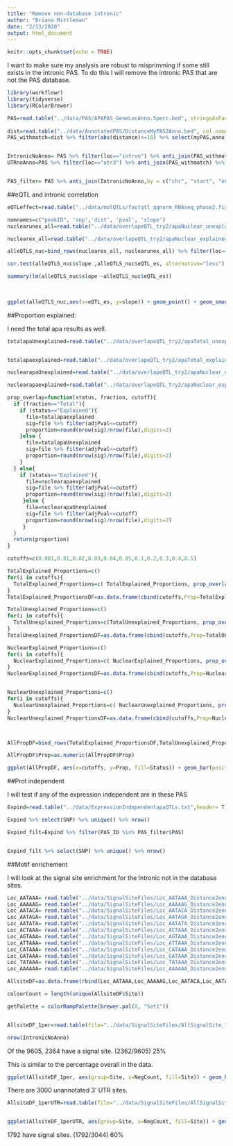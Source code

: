 ```yaml
---
title: "Remove non-database intronic"
author: "Briana Mittleman"
date: "2/13/2020"
output: html_document
---
```


```r
knitr::opts_chunk$set(echo = TRUE)
```

I want to make sure my analysis are robust to misprimming if some still exists in the intronic PAS. To do this I will remove the intronic PAS that are not the PAS database.  

```r
library(workflowr)
library(tidyverse)
library(RColorBrewer)
```

```r
PAS=read.table("../data/PAS/APAPAS_GeneLocAnno.5perc.bed", stringsAsFactors = F, col.names=c("chr","start","end","name","score", "strand")) %>% separate(name, into=c("pasNum","geneloc"),sep=":") %>% separate(geneloc,into=c("gene",'loc'), sep="_")
 
dist=read.table("../data/AnnotatedPAS/DistanceMyPAS2Anno.bed", col.names = c("chr", "start","end","myPAS", "score","strand","chr2", "start2", "end2", "anno", "score2", "strand2", "distance"),stringsAsFactors = F)
PAS_withmatch=dist %>% filter(abs(distance)<=10) %>% select(myPAS,anno) %>% unique() %>% separate(myPAS, into=c("pasNum", "geneID"), sep=":") %>% separate(geneID, into=c("gene", "loc"), sep="_") %>% select(pasNum)


IntronicNoAnno= PAS %>% filter(loc=="intron") %>% anti_join(PAS_withmatch) %>% mutate(PAS=paste("peak",pasNum, sep=""))
UTRnoAnno=PAS %>% filter(loc=="utr3") %>% anti_join(PAS_withmatch) %>% mutate(PAS=paste("peak",pasNum, sep=""))


PAS_filter= PAS %>% anti_join(IntronicNoAnno,by = c("chr", "start", "end", "pasNum", "gene", "loc", "score", "strand")) %>% mutate(PAS=paste("peak",pasNum, sep=""))
```

##eQTL and intronic correlation   

```r
eQTLeffect=read.table("../data/molQTLs/fastqtl_qqnorm_RNAseq_phase2.fixed.nominal.AllNomRes.GeneName_snploc.txt", stringsAsFactors = F, col.names = c("gene","snp","dist", "pval", "eQTL_es")) %>% select(gene, snp, eQTL_es)
```

```r
nomnames=c("peakID", 'snp','dist', 'pval', 'slope')
nuclearunex_all=read.table("../data/overlapeQTL_try2/apaNuclear_unexplainedQTLs.txt", stringsAsFactors = F, col.names = nomnames) %>% separate(peakID, into=c("chr","start","end","geneID"), sep=":") %>% separate(geneID, into=c("gene", "loc", "strand", "PASnum"), sep="_") %>% filter(PASnum %in% PAS_filter$PAS)

nuclearex_all=read.table("../data/overlapeQTL_try2/apaNuclear_explainedQTLs.txt", stringsAsFactors = F, col.names = nomnames) %>%  separate(peakID, into=c("chr","start","end","geneID"), sep=":") %>% separate(geneID, into=c("gene", "loc", "strand", "PASnum"), sep="_")%>% filter(PASnum %in% PAS_filter$PAS)
```


```r
alleQTLS_nuc=bind_rows(nuclearex_all, nuclearunex_all) %>% filter(loc=="intron") %>% inner_join(eQTLeffect, by=c("gene","snp"))

cor.test(alleQTLS_nuc$slope ,alleQTLS_nuc$eQTL_es, alternative="less")

summary(lm(alleQTLS_nuc$slope ~alleQTLS_nuc$eQTL_es))
  
  

```

```r
ggplot(alleQTLS_nuc,aes(x=eQTL_es, y=slope)) + geom_point() + geom_smooth(method = "lm")+ geom_text(y=-1, x=-1.5, label="Correlation= -0.32, P= 3x10^-10") + labs(title="Nuclear apa effect sizes vs eQTL eqtl effect sizes removed non annotated", y="Nuclear apaQTL effect size",x="eQTL effect size")
```


##Proportion explained:  

I need the total apa results as well. 
```r
totalapaUnexplained=read.table("../data/overlapeQTL_try2/apaTotal_unexplainedQTLs.txt", stringsAsFactors = F, col.names = nomnames)%>% separate(peakID, into=c("chr","start","end","geneID"), sep=":") %>% separate(geneID, into=c("gene", "loc", "strand", "PASnum"), sep="_") %>% group_by(gene, snp)  %>% mutate(nPeaks=n(), adjPval=pval* nPeaks)%>%  dplyr::slice(which.min(adjPval)) %>% filter(PASnum %in% PAS_filter$PAS)


totalapaexplained=read.table("../data/overlapeQTL_try2/apaTotal_explainedQTLs.txt", stringsAsFactors = F, col.names = nomnames) %>% separate(peakID, into=c("chr","start","end","geneID"), sep=":") %>% separate(geneID, into=c("gene", "loc", "strand", "PASnum"), sep="_") %>% group_by(gene, snp) %>%  mutate(nPeaks=n(), adjPval=pval* nPeaks) %>%  dplyr::slice(which.min(adjPval)) %>% filter(PASnum %in% PAS_filter$PAS)

nuclearapaUnexplained=read.table("../data/overlapeQTL_try2/apaNuclear_unexplainedQTLs.txt", stringsAsFactors = F, col.names = nomnames) %>% separate(peakID, into=c("chr","start","end","geneID"), sep=":") %>% separate(geneID, into=c("gene", "loc", "strand", "PASnum"), sep="_") %>% group_by(gene, snp)  %>%  mutate(nPeaks=n(), adjPval=pval* nPeaks) %>% dplyr::slice(which.min(adjPval))%>% filter(PASnum %in% PAS_filter$PAS)

nuclearapaexplained=read.table("../data/overlapeQTL_try2/apaNuclear_explainedQTLs.txt", stringsAsFactors = F, col.names = nomnames) %>% separate(peakID, into=c("chr","start","end","geneID"), sep=":") %>% separate(geneID, into=c("gene", "loc", "strand", "PASnum"), sep="_") %>% group_by(gene, snp) %>%  mutate(nPeaks=n(), adjPval=pval* nPeaks) %>%  dplyr::slice(which.min(adjPval))%>% filter(PASnum %in% PAS_filter$PAS)

```

```r
prop_overlap=function(status, fraction, cutoff){
  if (fraction=="Total"){
    if (status=="Explained"){
      file=totalapaexplained
      sig=file %>% filter(adjPval<=cutoff)
      proportion=round(nrow(sig)/nrow(file),digits=2)
    }else {
      file=totalapaUnexplained
      sig=file %>% filter(adjPval<=cutoff)
      proportion=round(nrow(sig)/nrow(file),digits=2)
    }
  } else{
    if (status=="Explained"){
      file=nuclearapaexplained
      sig=file %>% filter(adjPval<=cutoff)
      proportion=round(nrow(sig)/nrow(file),digits=2)
     }else {
      file=nuclearapaUnexplained
      sig=file %>% filter(adjPval<=cutoff)
      proportion=round(nrow(sig)/nrow(file),digits=2)
     }
  }
  return(proportion)
}
```

```r
cutoffs=c(0.001,0.01,0.02,0.03,0.04,0.05,0.1,0.2,0.3,0.4,0.5)

TotalExplained_Proportions=c()
for(i in cutoffs){
  TotalExplained_Proportions=c( TotalExplained_Proportions, prop_overlap("Explained", "Total", i))
}
TotalExplained_ProportionsDF=as.data.frame(cbind(cutoffs,Prop=TotalExplained_Proportions, Status=rep("Explained", 11), Fraction=rep("Total", 11)))

TotalUnexplained_Proportions=c()
for(i in cutoffs){
  TotalUnexplained_Proportions=c(TotalUnexplained_Proportions, prop_overlap("Unexplained", "Total", i))
}
TotalUnexplained_ProportionsDF=as.data.frame(cbind(cutoffs,Prop=TotalUnexplained_Proportions, Status=rep("Unexplained", 11), Fraction=rep("Total", 11)))

NuclearExplained_Proportions=c()
for(i in cutoffs){
  NuclearExplained_Proportions=c( NuclearExplained_Proportions, prop_overlap("Explained", "Nuclear", i))
}
NuclearExplained_ProportionsDF=as.data.frame(cbind(cutoffs,Prop=NuclearExplained_Proportions, Status=rep("Explained", 11), Fraction=rep("Nuclear", 11)))


NuclearUnexplained_Proportions=c()
for(i in cutoffs){
  NuclearUnexplained_Proportions=c( NuclearUnexplained_Proportions, prop_overlap("Unexplained", "Nuclear", i))
}
NuclearUnexplained_ProportionsDF=as.data.frame(cbind(cutoffs,Prop=NuclearUnexplained_Proportions, Status=rep("Unexplained", 11), Fraction=rep("Nuclear", 11)))



AllPropDF=bind_rows(TotalExplained_ProportionsDF,TotalUnexplained_ProportionsDF,NuclearExplained_ProportionsDF,NuclearUnexplained_ProportionsDF)

AllPropDF$Prop=as.numeric(AllPropDF$Prop)
```

```r
ggplot(AllPropDF, aes(x=cutoffs, y=Prop, fill=Status)) + geom_bar(position = "dodge", stat="identity") + facet_grid(~Fraction) + labs(title="Proportion of eQTLs explained by apaQTLs remove Intronic PAS not in database", y="Proportion", "P-Value cut off") + scale_fill_manual(values=c("orange", "blue"))
```


##Prot independent   

I will test if any of the expression independent are in these PAS  

```r
Expind=read.table("../data/ExpressionIndependentapaQTLs.txt",header= T) 

Expind %>% select(SNP) %>% unique() %>% nrow()

Expind_filt=Expind %>% filter(PAS_ID %in% PAS_filter$PAS)


Expind_filt %>% select(SNP) %>% unique() %>% nrow()
```

##Motif enrichement

I will look at the signal site enrichment for the Intronic not in the database sites.  

```r
Loc_AATAAA= read.table("../data/SignalSiteFiles/Loc_AATAAA_Distance2end.txt", header=F, col.names =c( "PAS", "Distance2PAS")) %>% mutate(Site="AATAAA")
Loc_AAAAAG= read.table("../data/SignalSiteFiles/Loc_AAAAAG_Distance2end.txt", header=F, col.names =c( "PAS", "Distance2PAS")) %>% mutate(Site="AAAAAG")
Loc_AATACA= read.table("../data/SignalSiteFiles/Loc_AATACA_Distance2end.txt", header=F, col.names =c( "PAS", "Distance2PAS")) %>% mutate(Site="AATACA")
Loc_AATAGA= read.table("../data/SignalSiteFiles/Loc_AATAGA_Distance2end.txt", header=F, col.names =c( "PAS", "Distance2PAS")) %>% mutate(Site="AATAGA")
Loc_AATATA= read.table("../data/SignalSiteFiles/Loc_AATATA_Distance2end.txt", header=F, col.names =c( "PAS", "Distance2PAS")) %>% mutate(Site="AATATA")
Loc_ACTAAA= read.table("../data/SignalSiteFiles/Loc_ACTAAA_Distance2end.txt", header=F, col.names =c( "PAS", "Distance2PAS")) %>% mutate(Site="ACTAAA")
Loc_AGTAAA= read.table("../data/SignalSiteFiles/Loc_AGTAAA_Distance2end.txt", header=F, col.names =c( "PAS", "Distance2PAS")) %>% mutate(Site="AGTAAA")
Loc_ATTAAA= read.table("../data/SignalSiteFiles/Loc_ATTAAA_Distance2end.txt", header=F, col.names =c( "PAS", "Distance2PAS")) %>% mutate(Site="ATTAAA")
Loc_CATAAA= read.table("../data/SignalSiteFiles/Loc_CATAAA_Distance2end.txt", header=F, col.names =c( "PAS", "Distance2PAS")) %>% mutate(Site="CATAAA")
Loc_GATAAA= read.table("../data/SignalSiteFiles/Loc_GATAAA_Distance2end.txt", header=F, col.names =c( "PAS", "Distance2PAS")) %>% mutate(Site="GATAAA")
Loc_TATAAA= read.table("../data/SignalSiteFiles/Loc_TATAAA_Distance2end.txt", header=F, col.names =c( "PAS", "Distance2PAS")) %>% mutate(Site="TATAAA")
Loc_AAAAAA= read.table("../data/SignalSiteFiles/Loc_AAAAAA_Distance2end.txt", header=F, col.names =c( "PAS", "Distance2PAS")) %>% mutate(Site="AAAAAA")

AllsiteDF=as.data.frame(rbind(Loc_AATAAA,Loc_AAAAAG,Loc_AATACA,Loc_AATAGA,Loc_AATATA,Loc_ACTAAA,Loc_AGTAAA,Loc_ATTAAA, Loc_GATAAA,Loc_TATAAA,Loc_CATAAA, Loc_AAAAAA))

colourCount = length(unique(AllsiteDF$Site))

getPalette = colorRampPalette(brewer.pal(8, "Set1"))


AllsiteDF_1per=read.table(file="../data/SignalSiteFiles/AllSignalSite_1perPAS.txt", col.names = colnames(AllsiteDF)) %>% mutate(NegCount=-1*as.integer(as.character(Distance2PAS))) %>% separate(PAS, into=c("peak", "geneloc"), sep=":") %>% mutate(PAS=paste("peak",peak ,sep="")) %>% semi_join(IntronicNoAnno, by="PAS")

nrow(IntronicNoAnno)
```

Of the 9605, 2364 have a signal site. (2362/9605) 25%

This is similar to the percentage overall in the data.

```r
ggplot(AllsiteDF_1per, aes(group=Site, x=NegCount, fill=Site)) + geom_histogram(position="stack",bins=50 ) + labs(x="Distance from PAS", y="N annotated Sites", title="Location of intronic unannotated signal sites")  +  scale_fill_manual(values = getPalette(colourCount))
```
There are 3000 unannotated 3' UTR sites. 

```r
AllsiteDF_1perUTR=read.table(file="../data/SignalSiteFiles/AllSignalSite_1perPAS.txt", col.names = colnames(AllsiteDF)) %>% mutate(NegCount=-1*as.integer(as.character(Distance2PAS))) %>% separate(PAS, into=c("peak", "geneloc"), sep=":") %>% mutate(PAS=paste("peak",peak ,sep="")) %>% semi_join(UTRnoAnno, by="PAS")


ggplot(AllsiteDF_1perUTR, aes(group=Site, x=NegCount, fill=Site)) + geom_histogram(position="stack",bins=50 ) + labs(x="Distance from PAS", y="N annotated Sites", title="Location of 3' UTR unannotated signal sites")  +  scale_fill_manual(values = getPalette(colourCount))
```

1792 have signal sites.  (1792/3044) 60%

